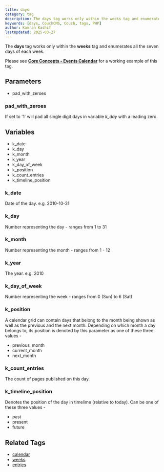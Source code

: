 ```yaml
---
title: days
category: tag
description: The days tag works only within the weeks tag and enumerates all the seven days of each week.
keywords: [days, CouchCMS, Couch, tags, PHP]
author: Kamran Kashif
lastUpdated: 2025-03-27
---
```


The **days** tag works only within the **weeks** tag and enumerates all the seven days of each week.

Please see [**Core Concepts - Events Calendar**](../../concepts/events-calendar.html) for a working example of this tag.

## Parameters

- pad_with_zeroes

### pad_with_zeroes

If set to '1' will pad all single digit days in variable _k_day_ with a leading zero.

## Variables

- k_date
- k_day
- k_month
- k_year
- k_day_of_week
- k_position
- k_count_entries
- k_timeline_position

### k_date

Date of the day. e.g. 2010-10-31

### k_day

Number representing the day - ranges from 1 to 31

### k_month

Number representing the month - ranges from 1 - 12

### k_year

The year. e.g. 2010

### k_day_of_week

Number representing the week - ranges from 0 (Sun) to 6 (Sat)

### k_position

A calendar grid can contain days that belong to the month being shown as well as the previous and the next month. Depending on which month a day belongs to, its position is denoted by this parameter as one of these three values -

- previous_month
- current_month
- next_month

### k_count_entries

The count of pages published on this day.

### k_timeline_position

Denotes the position of the day in timelime (relative to today). Can be one of these three values -

- past
- present
- future

## Related Tags

- [calendar](../calendar.html)
- [weeks](../weeks.html)
- [entries](../entries.html)
